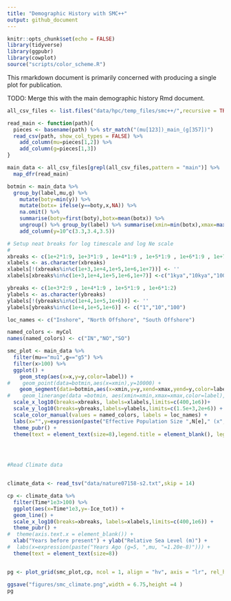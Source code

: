 ```yaml
---
title: "Demographic History with SMC++"
output: github_document
---
```


```r
knitr::opts_chunk$set(echo = FALSE)
library(tidyverse)
library(ggpubr)
library(cowplot)
source("scripts/color_scheme.R")
```

This rmarkdown document is primarily concerned with producing a single plot for publication.  

TODO: Merge this with the main demographic history Rmd document. 


```r
all_csv_files <- list.files("data/hpc/temp_files/smc++/",recursive = TRUE,"*.csv",full.names = TRUE)

read_main <- function(path){
  pieces <- basename(path) %>% str_match("(mu[123])_main_(g[357])")
  read_csv(path, show_col_types = FALSE) %>% 
    add_column(mu=pieces[1,2]) %>% 
    add_column(g=pieces[1,3])
}

main_data <- all_csv_files[grepl(all_csv_files,pattern = "main")] %>% 
  map_dfr(read_main)

botmin <- main_data %>% 
  group_by(label,mu,g) %>% 
    mutate(boty=min(y)) %>% 
    mutate(botx= ifelse(y==boty,x,NA)) %>% 
    na.omit() %>% 
    summarise(boty=first(boty),botx=mean(botx)) %>% 
    ungroup() %>% group_by(label) %>% summarise(xmin=min(botx),xmax=max(botx)) %>% 
    add_column(y=10^c(3.3,3.4,3.5))

# Setup neat breaks for log timescale and log Ne scale
#
xbreaks <- c(1e+2*1:9, 1e+3*1:9 , 1e+4*1:9 , 1e+5*1:9 , 1e+6*1:9 , 1e+7)
xlabels <- as.character(xbreaks)
xlabels[!(xbreaks%in%c(1e+3,1e+4,1e+5,1e+6,1e+7))] <- ''
xlabels[xbreaks%in%c(1e+3,1e+4,1e+5,1e+6,1e+7)] <-c("1kya","10kya","100kya","1mya","10mya")

ybreaks <- c(1e+3*2:9 , 1e+4*1:9 , 1e+5*1:9 , 1e+6*1:2)
ylabels <- as.character(ybreaks)
ylabels[!(ybreaks%in%c(1e+4,1e+5,1e+6))] <- ''
ylabels[ybreaks%in%c(1e+4,1e+5,1e+6)] <- c("1","10","100")

loc_names <- c("Inshore", "North Offshore", "South Offshore")

named_colors <- myCol
names(named_colors) <- c("IN","NO","SO")

smc_plot <- main_data %>% 
  filter(mu=="mu1",g=="g5") %>% 
  filter(x>100) %>% 
  ggplot() + 
    geom_step(aes(x=x,y=y,color=label)) +
#    geom_point(data=botmin,aes(x=xmin),y=10000) +
    geom_segment(data=botmin,aes(x=xmin,y=y,xend=xmax,yend=y,color=label),size=2,alpha=0.5) +
#    geom_linerange(data =botmin, aes(xmin=xmin,xmax=xmax,color=label),y=10) +
  scale_x_log10(breaks=xbreaks, labels=xlabels,limits=c(400,1e6))+
  scale_y_log10(breaks=ybreaks,labels=ylabels,limits=c(1.5e+3,2e+6)) +
  scale_color_manual(values = named_colors, labels = loc_names) +
  labs(x="",y=expression(paste("Effective Population Size ",N[e]," (x", 10^4 ,")"))) +
  theme_pubr() +
  theme(text = element_text(size=8),legend.title = element_blank(), legend.position = "none", axis.text.x = element_blank(), axis.ticks.x = element_line(size=0.2))
  



#Read Climate data


climate_data <- read_tsv("data/nature07158-s2.txt",skip = 14)

cp <- climate_data %>% 
  filter(Time*1e3>100) %>% 
  ggplot(aes(x=Time*1e3,y=-Ice_tot)) + 
  geom_line() + 
  scale_x_log10(breaks=xbreaks, labels=xlabels,limits=c(400,1e6)) +
  theme_pubr() +
#  theme(axis.text.x = element_blank()) +
  xlab("Years before present") + ylab("Relative Sea Level (m)") +
#  labs(x=expression(paste("Years Ago (g=5, ",mu, "=1.20e-8)"))) +
  theme(text = element_text(size=8))


pg <- plot_grid(smc_plot,cp, ncol = 1, align = "hv", axis = "lr", rel_heights = c(0.7,0.3))

ggsave("figures/smc_climate.png",width = 6.75,height =4 )
pg
```

